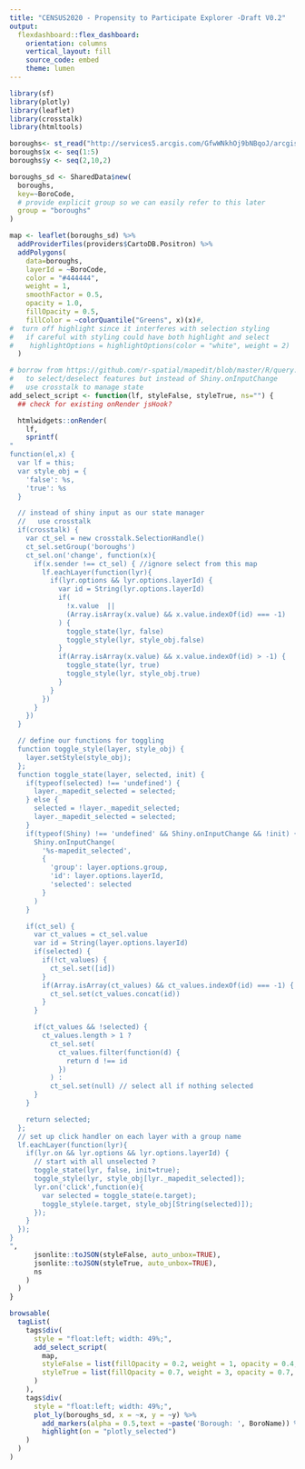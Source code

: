 ```yaml
---
title: "CENSUS2020 - Propensity to Participate Explorer -Draft V0.2"
output: 
  flexdashboard::flex_dashboard:
    orientation: columns
    vertical_layout: fill
    source_code: embed
    theme: lumen
---
```

```r

library(sf)
library(plotly)
library(leaflet)
library(crosstalk)
library(htmltools)

boroughs<- st_read("http://services5.arcgis.com/GfwWNkhOj9bNBqoJ/arcgis/rest/services/nybb/FeatureServer/0/query?where=1=1&outFields=*&outSR=4326&f=geojson")
boroughs$x <- seq(1:5)
boroughs$y <- seq(2,10,2)

boroughs_sd <- SharedData$new(
  boroughs,
  key=~BoroCode,
  # provide explicit group so we can easily refer to this later
  group = "boroughs"
)

map <- leaflet(boroughs_sd) %>%
  addProviderTiles(providers$CartoDB.Positron) %>%
  addPolygons(
    data=boroughs,
    layerId = ~BoroCode,
    color = "#444444",
    weight = 1,
    smoothFactor = 0.5,
    opacity = 1.0,
    fillOpacity = 0.5,
    fillColor = ~colorQuantile("Greens", x)(x)#,
#  turn off highlight since it interferes with selection styling
#   if careful with styling could have both highlight and select
#    highlightOptions = highlightOptions(color = "white", weight = 2)
  )

# borrow from https://github.com/r-spatial/mapedit/blob/master/R/query.R#L73-L132
#   to select/deselect features but instead of Shiny.onInputChange
#   use crosstalk to manage state
add_select_script <- function(lf, styleFalse, styleTrue, ns="") {
  ## check for existing onRender jsHook?

  htmlwidgets::onRender(
    lf,
    sprintf(
"
function(el,x) {
  var lf = this;
  var style_obj = {
    'false': %s,
    'true': %s
  }

  // instead of shiny input as our state manager
  //   use crosstalk
  if(crosstalk) {
    var ct_sel = new crosstalk.SelectionHandle()
    ct_sel.setGroup('boroughs')
    ct_sel.on('change', function(x){
      if(x.sender !== ct_sel) { //ignore select from this map
        lf.eachLayer(function(lyr){
          if(lyr.options && lyr.options.layerId) {
            var id = String(lyr.options.layerId)
            if(
              !x.value  ||
              (Array.isArray(x.value) && x.value.indexOf(id) === -1)
            ) {
              toggle_state(lyr, false)
              toggle_style(lyr, style_obj.false)
            }
            if(Array.isArray(x.value) && x.value.indexOf(id) > -1) {
              toggle_state(lyr, true)
              toggle_style(lyr, style_obj.true)
            }
          }
        })
      }
    })
  }

  // define our functions for toggling
  function toggle_style(layer, style_obj) {
    layer.setStyle(style_obj);
  };
  function toggle_state(layer, selected, init) {
    if(typeof(selected) !== 'undefined') {
      layer._mapedit_selected = selected;
    } else {
      selected = !layer._mapedit_selected;
      layer._mapedit_selected = selected;
    }
    if(typeof(Shiny) !== 'undefined' && Shiny.onInputChange && !init) {
      Shiny.onInputChange(
        '%s-mapedit_selected',
        {
          'group': layer.options.group,
          'id': layer.options.layerId,
          'selected': selected
        }
      )
    }

    if(ct_sel) {
      var ct_values = ct_sel.value
      var id = String(layer.options.layerId)
      if(selected) {
        if(!ct_values) {
          ct_sel.set([id])
        }
        if(Array.isArray(ct_values) && ct_values.indexOf(id) === -1) {
          ct_sel.set(ct_values.concat(id))
        }
      }

      if(ct_values && !selected) {
        ct_values.length > 1 ?
          ct_sel.set(
            ct_values.filter(function(d) {
              return d !== id
            })
          ) :
          ct_sel.set(null) // select all if nothing selected
      }
    }

    return selected;
  };
  // set up click handler on each layer with a group name
  lf.eachLayer(function(lyr){
    if(lyr.on && lyr.options && lyr.options.layerId) {
      // start with all unselected ?
      toggle_state(lyr, false, init=true);
      toggle_style(lyr, style_obj[lyr._mapedit_selected]);
      lyr.on('click',function(e){
        var selected = toggle_state(e.target);
        toggle_style(e.target, style_obj[String(selected)]);
      });
    }
  });
}
",
      jsonlite::toJSON(styleFalse, auto_unbox=TRUE),
      jsonlite::toJSON(styleTrue, auto_unbox=TRUE),
      ns
    )
  )
}

browsable(
  tagList(
    tags$div(
      style = "float:left; width: 49%;",
      add_select_script(
        map,
        styleFalse = list(fillOpacity = 0.2, weight = 1, opacity = 0.4, color="black"),
        styleTrue = list(fillOpacity = 0.7, weight = 3, opacity = 0.7, color="blue")
      )
    ),
    tags$div(
      style = "float:left; width: 49%;",
      plot_ly(boroughs_sd, x = ~x, y = ~y) %>%
        add_markers(alpha = 0.5,text = ~paste('Borough: ', BoroName)) %>%
        highlight(on = "plotly_selected")
    )
  )
)

```